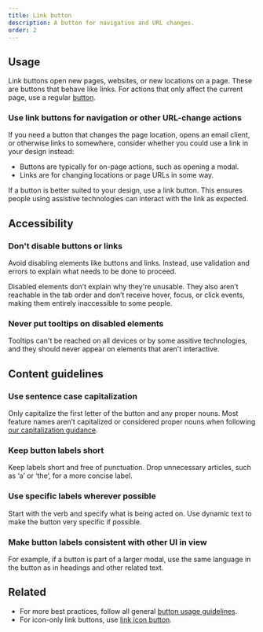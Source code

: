 ```yaml
---
title: Link button
description: A button for navigation and URL changes.
order: 2
---
```


## Usage

Link buttons open new pages, websites, or new locations on a page. These are buttons that behave like links. For actions that only affect the current page, use a regular [button](/components/button/button-new/).

### Use link buttons for navigation or other URL-change actions

If you need a button that changes the page location, opens an email client, or otherwise links to somewhere, consider whether you could use a link in your design instead:

- Buttons are typically for on-page actions, such as opening a modal.
- Links are for changing locations or page URLs in some way.

If a button is better suited to your design, use a link button. This ensures people using assistive technologies can interact with the link as expected.

## Accessibility

<!-- TODO: Update this section based on accessibility changes to anchor/link, in particular for open in new tab icon readouts: DSP-16572. -->

### Don't disable buttons or links

Avoid disabling elements like buttons and links. Instead, use validation and errors to explain what needs to be done to proceed.

Disabled elements don’t explain why they're unusable. They also aren’t reachable in the tab order and don’t receive hover, focus, or click events, making them entirely inaccessible to some people.

### Never put tooltips on disabled elements

Tooltips can't be reached on all devices or by some assitive technologies, and they should never appear on elements that aren't interactive.

<!-- We know that disabled buttons with tooltips are sometimes used for feature discovery. We're working on guidance for this case. -->

<Snippet name="button-best-practices" />

## Content guidelines

### Use sentence case capitalization

Only capitalize the first letter of the button and any proper nouns. Most feature names aren’t capitalized or considered proper nouns when following [our capitalization guidance](/content/language-and-grammar#capitalization).

### Keep button labels short

Keep labels short and free of punctuation. Drop unnecessary articles, such as ‘a’ or ‘the’, for a more concise label.

### Use specific labels wherever possible

Start with the verb and specify what is being acted on. Use dynamic text to make the button very specific if possible.

### Make button labels consistent with other UI in view

For example, if a button is part of a larger modal, use the same language in the button as in headings and other related text.

## Related

- For more best practices, follow all general [button usage guidelines](/components/button/usage).
- For icon-only link buttons, use [link icon button](/components/button/link-icon-button).
